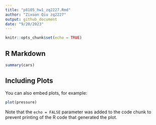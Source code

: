 ```yaml
---
title: "p8105_hw1_zq2227.Rmd"
author: "Zixuan Qiu zq2227"
output: github_document
date: "9/20/2023"
---
```


```r
knitr::opts_chunk$set(echo = TRUE)
```

## R Markdown



```r
summary(cars)
```

## Including Plots

You can also embed plots, for example:

```r
plot(pressure)
```

Note that the `echo = FALSE` parameter was added to the code chunk to prevent printing of the R code that generated the plot.
